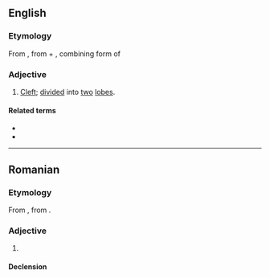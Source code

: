 ==English==

===Etymology===
From {{etyl|la|en}} {{m|la|bifidus||cleft}}, from {{m|la|bi-||two}} + {{m|la|-fidus}}, combining form of {{m|la|findo||I cleave, split}}

===Adjective===
{{en-adj|-}}

# [[cleft|Cleft]]; [[divided]] into [[two]] [[lobe]]s.
#: {{ux|en|'''bifid''' tongue|'''split''' tongue}}

====Related terms====
* {{l|en|trifid}}
* {{l|en|multifid}}

----

==Romanian==

===Etymology===
From {{bor|ro|fr|bifide}}, from {{der|ro|la|bifidus}}.

===Adjective===
{{ro-adj}}

# {{l|en|bifid}}

====Declension====
{{ro-decl-adj}}